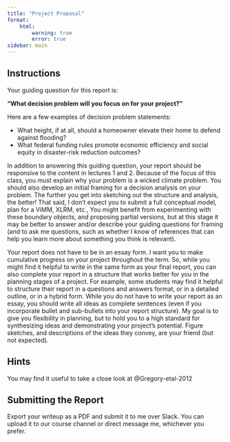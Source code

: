 ```yaml
---
title: "Project Proposal"
format:
    html:        
        warning: true
        error: true
sidebar: main
---
```


## Instructions

Your guiding question for this report is: 

**"What decision problem will you focus on for your project?"**

Here are a few examples of decision problem statements:

* What height, if at all, should a homeowner elevate their home to defend against flooding?
* What federal funding rules promote economic efficiency and social equity in disaster-risk reduction outcomes?

In addition to answering this guiding question, your report should be responsive to the content in lectures 1 and 2. Because of the focus of this class, you must explain why your problem is a wicked climate problem. You should also develop an initial framing for a decision analysis on your problem. The further you get into sketching out the structure and analysis, the better! That said, I don't expect you to submit a full conceptual model, plan for a ViMM, XLRM, etc., You might benefit from experimenting with these boundary objects, and proposing partial versions, but at this stage it may be better to answer and/or describe your guiding questions for framing (and to ask me questions, such as whether I know of references that can help you learn more about something you think is relevant). 

Your report does not have to be in an essay form. I want you to make cumulative progress on your project throughout the term. So, while you might find it helpful to write in the same form as your final report, you can also complete your report in a structure that works better for you in the planning stages of a project. For example, some students may find it helpful to structure their report in a questions and answers format, or in a detailed outline, or in a hybrid form. While you do not have to write your report as an essay, you should write all ideas as complete sentences (even if you incorporate bullet and sub-bullets into your report structure). My goal is to give you flexibility in planning, but to hold you to a high standard for synthesizing ideas and demonstrating your project's potential. Figure sketches, and descriptions of the ideas they convey, are your friend (but not expected). 

::: {.callout-tip}
## Hints
You may find it useful to take a close look at @Gregory-etal-2012
:::

## Submitting the Report

Export your writeup as a PDF and submit it to me over Slack. You can upload it to our course channel or direct message me, whichever you prefer. 
